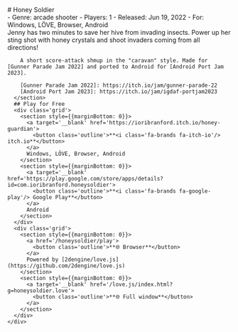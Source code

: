 

<section style={{textAlign: 'center'}}>
  # Honey Soldier
</section>
<section>
  <div class='grid'>
    <div>
      <Gallery id='media' items={GalleryItems} showActive={true} aspectRatio='16/9' />
      <article style={{marginTop: '1rem', marginBottom: '1rem', paddingTop: '1rem', paddingBottom: '0.25rem'}}>
        - Genre: arcade shooter
        - Players: 1
        - Released: Jun 19, 2022
        - For: Windows, LÖVE, Browser, Android
      </article>
    </div>
    <div>
      <section>
        Jenny has two minutes to save her hive from invading insects. Power up her sting shot with honey crystals and shoot invaders coming from all directions!

        A short score-attack shmup in the "caravan" style. Made for [Gunner Parade Jam 2022] and ported to Android for [Android Port Jam 2023].

        [Gunner Parade Jam 2022]: https://itch.io/jam/gunner-parade-22
        [Android Port Jam 2023]: https://itch.io/jam/igdaf-portjam2023
      </section>
      ## Play for Free
      <div class='grid'>
        <section style={{marginBottom: 0}}>
          <a target='__blank' href='https://ioribranford.itch.io/honey-guardian'>
            <button class='outline'>**<i class='fa-brands fa-itch-io'/> itch.io**</button>
          </a>
          Windows, LÖVE, Browser, Android
        </section>
        <section style={{marginBottom: 0}}>
          <a target='__blank' href='https://play.google.com/store/apps/details?id=com.ioribranford.honeysoldier'>
            <button class='outline'>**<i class='fa-brands fa-google-play'/> Google Play**</button>
          </a>
          Android
        </section>
      </div>
      <div class='grid'>
        <section style={{marginBottom: 0}}>
          <a href='/honeysoldier/play'>
            <button class='outline'>**🌐 Browser**</button>
          </a>
          Powered by [2dengine/love.js](https://github.com/2dengine/love.js)
        </section>
        <section style={{marginBottom: 0}}>
          <a target='__blank' href='/love.js/index.html?g=honeysoldier.love'>
            <button class='outline'>**🌐 Full window**</button>
          </a>
        </section>
      </div>
    </div>
  </div>
</section>